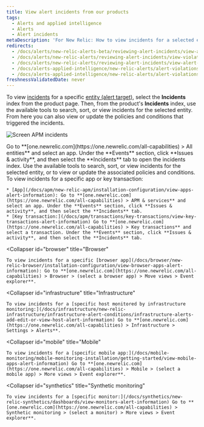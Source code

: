 ```yaml
---
title: View alert incidents from our products
tags:
  - Alerts and applied intelligence
  - Alerts
  - Alert incidents
metaDescription: 'For New Relic: How to view incidents for a selected entity in its dedicated UI instead of in the alerts UI.'
redirects:
  - /docs/alerts/new-relic-alerts-beta/reviewing-alert-incidents/view-alert-violations-new-relic-products
  - /docs/alerts/new-relic-alerts/reviewing-alert-incidents/view-violations
  - /docs/alerts/new-relic-alerts/reviewing-alert-incidents/view-alert-violations-new-relic-products
  - /docs/alerts-applied-intelligence/new-relic-alerts/alert-violations/view-alert-violations-new-relic-products
  - /docs/alerts-applied-intelligence/new-relic-alerts/alert-violations/view-alert-violations-our-products
freshnessValidatedDate: never
---
```



To view [incidents](/docs/new-relic-solutions/get-started/glossary/#alert-incident) for a specific [entity (alert target)](/docs/using-new-relic/welcome-new-relic/get-started/glossary#alert-entity), select the **Incidents** index from the product page. Then, from the product's **Incidents** index, use the available tools to search, sort, or view incidents for the selected entity. From here you can also view or update the policies and conditions that triggered the incidents.

<img
  title="Screen APM incidents"
  alt="Screen APM incidents"
  src={accountsApmIncidentsScreen}
/>

<figcaption>
  Go to **[one.newrelic.com](https://one.newrelic.com/all-capabilities) > All entities** and select an app. Under the **Events** section, click **Issues & activity**, and then select the **Incidents** tab to open the incidents index. Use the available tools to search, sort, or view incidents for the selected entity, or to view or update the associated policies and conditions.
</figcaption>

<CollapserGroup>
  <Collapser
    id="apm"
    title="APM"
  >
    To view incidents for a specific app or key transaction:

    * [App](/docs/apm/new-relic-apm/installation-configuration/view-apps-alert-information): Go to **[one.newrelic.com](https://one.newrelic.com/all-capabilities) > APM & services** and select an app. Under the **Events** section, click **Issues & activity**, and then select the **Incidents** tab.
    * [Key transaction:](/docs/apm/transactions/key-transactions/view-key-transactions-alert-information) Go to **[one.newrelic.com](https://one.newrelic.com/all-capabilities) > Key transactions** and select a transaction. Under the **Events** section, click **Issues & activity**, and then select the **Incidents** tab.

  </Collapser>

  <Collapser
    id="browser"
    title="Browser"
  >

    To view incidents for a specific [browser app](/docs/browser/new-relic-browser/installation-configuration/view-browser-apps-alert-information): Go to **[one.newrelic.com](https://one.newrelic.com/all-capabilities) > Browser > (select a browser app) > Move views > Event explorer**.

  </Collapser>

  <Collapser
    id="infrastructure"
    title="Infrastructure"
  >

    To view incidents for a [specific host monitored by infrastructure monitoring:](/docs/infrastructure/new-relic-infrastructure/infrastructure-alert-conditions/infrastructure-alerts-add-edit-or-view-host-alert-information) Go to **[one.newrelic.com](https://one.newrelic.com/all-capabilities) > Infrastructure > Settings > Alerts**.

  </Collapser>

  <Collapser
    id="mobile"
    title="Mobile"
  >

    To view incidents for a [specific mobile app:](/docs/mobile-monitoring/mobile-monitoring-installation/getting-started/view-mobile-apps-alert-information) Go to **[one.newrelic.com](https://one.newrelic.com/all-capabilities) > Mobile > (select a mobile app) > More views > Event explorer**.

  </Collapser>

  <Collapser
    id="synthetics"
    title="Synthetic monitoring"
  >

    To view incidents for a [specific monitor:](/docs/synthetics/new-relic-synthetics/dashboards/view-monitors-alert-information) Go to **[one.newrelic.com](https://one.newrelic.com/all-capabilities) > Synthetic monitoring > (select a monitor) > More views > Event explorer**.

  </Collapser>
</CollapserGroup>
